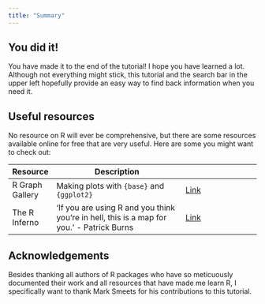 ```yaml
---
title: "Summary"
---
```


## You did it!
You have made it to the end of the tutorial! I hope you have learned a lot. Although not everything might stick, this tutorial and the search bar in the upper left hopefully provide an easy way to find back information when you need it.

## Useful resources
No resource on R will ever be comprehensive, but there are some resources available online for free that are very useful. Here are some you might want to check out:

| Resource        | Description                                                                               |                                                      |
|-----------------|-------------------------------------------------------------------------------------------|------------------------------------------------------|
| R Graph Gallery | Making plots with `{base}` and `{ggplot2}`                                                | [Link](https://r-graph-gallery.com/)                         |
| The R Inferno   | 'If you are using R and you think you're in hell, this is a map for you.' - Patrick Burns | [Link](https://www.burns-stat.com/pages/Tutor/R_inferno.pdf) |

## Acknowledgements
Besides thanking all authors of R packages who have so meticuously documented their work and all resources that have made me learn R, I specifically want to thank Mark Smeets for his contributions to this tutorial.
